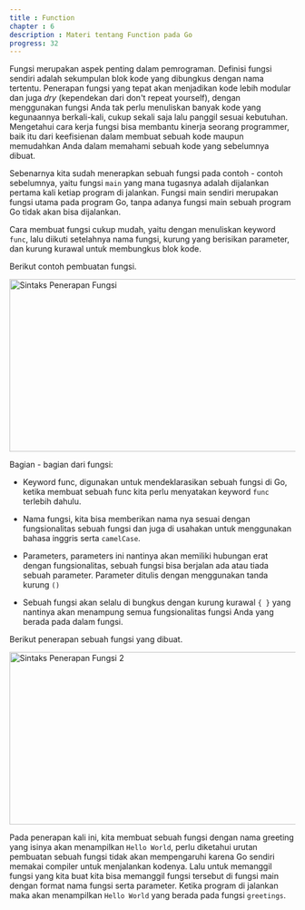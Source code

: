 ```yaml
---
title : Function
chapter : 6
description : Materi tentang Function pada Go
progress: 32
---
```


Fungsi merupakan aspek penting dalam pemrograman. Definisi fungsi 
sendiri adalah sekumpulan blok kode yang dibungkus dengan nama 
tertentu. Penerapan fungsi yang tepat akan menjadikan kode lebih modular 
dan juga *dry* (kependekan dari don't repeat yourself), dengan 
menggunakan fungsi Anda tak perlu menuliskan banyak kode yang 
kegunaannya berkali-kali, cukup sekali saja lalu panggil sesuai kebutuhan.
Mengetahui cara kerja fungsi bisa membantu kinerja seorang programmer, 
baik itu dari keefisienan dalam membuat sebuah kode maupun 
memudahkan Anda dalam memahami sebuah kode yang sebelumnya 
dibuat.

Sebenarnya kita sudah menerapkan sebuah fungsi pada contoh - contoh 
sebelumnya, yaitu fungsi `main` yang mana tugasnya adalah dijalankan 
pertama kali ketiap program di jalankan. Fungsi main sendiri merupakan 
fungsi utama pada program Go, tanpa adanya fungsi main sebuah 
program Go tidak akan bisa dijalankan. 

Cara membuat fungsi cukup mudah, yaitu dengan menuliskan keyword 
`func`, lalu diikuti setelahnya nama fungsi, kurung yang berisikan 
parameter, dan kurung kurawal untuk membungkus blok kode. 

Berikut contoh pembuatan fungsi.

<Image
  src="/content/bab-6-1.webp"
  width="618"
  height="304"
  alt="Sintaks Penerapan Fungsi"
/>

Bagian - bagian dari fungsi:

- Keyword func, digunakan untuk mendeklarasikan sebuah fungsi di 
Go, ketika membuat sebuah func kita perlu menyatakan keyword 
`func` terlebih dahulu.

- Nama fungsi, kita bisa memberikan nama nya sesuai dengan 
fungsionalitas sebuah fungsi dan juga di usahakan untuk 
menggunakan bahasa inggris serta `camelCase`.

- Parameters, parameters ini nantinya akan memiliki hubungan erat 
dengan fungsionalitas, sebuah fungsi bisa berjalan ada atau tiada 
sebuah parameter. Parameter ditulis dengan menggunakan tanda 
kurung `()`

- Sebuah fungsi akan selalu di bungkus dengan kurung kurawal `{ }` yang 
nantinya akan menampung semua fungsionalitas fungsi Anda yang berada pada dalam fungsi.

Berikut penerapan sebuah fungsi yang dibuat.

<Image
  src="/content/bab-6-2.webp"
  width="618"
  height="304"
  alt="Sintaks Penerapan Fungsi 2"
/>

Pada penerapan kali ini, kita membuat sebuah fungsi dengan nama 
greeting yang isinya akan menampilkan `Hello World`, perlu diketahui 
urutan pembuatan sebuah fungsi tidak akan mempengaruhi karena Go 
sendiri memakai compiler untuk menjalankan kodenya. Lalu untuk 
memanggil fungsi yang kita buat kita bisa memanggil fungsi tersebut di 
fungsi main dengan format nama fungsi serta parameter. Ketika program 
di jalankan maka akan menampilkan `Hello World` yang berada pada fungsi 
`greetings`.

